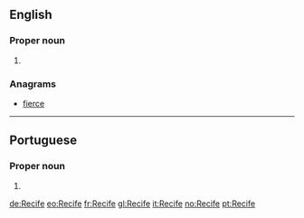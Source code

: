 {{also|recife}}
==English==

===Proper noun===
{{en-proper noun}}

# {{place:João Pessoa, PR, BR|en}}

===Anagrams===
* [[fierce#English|fierce]]

----

==Portuguese==

===Proper noun===
{{pt-proper noun}}

# {{place:João Pessoa, PR, BR|pt|Recife}}

[[de:Recife]]
[[eo:Recife]]
[[fr:Recife]]
[[gl:Recife]]
[[it:Recife]]
[[no:Recife]]
[[pt:Recife]]